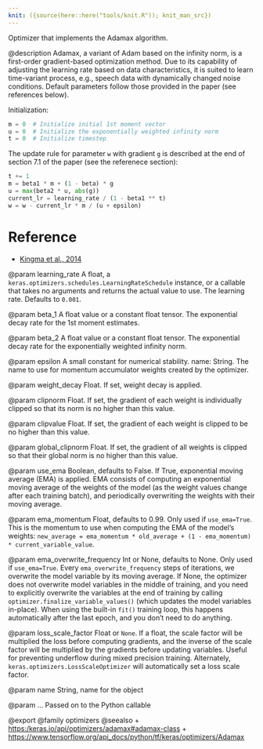 ```yaml
---
knit: ({source(here::here("tools/knit.R")); knit_man_src})
---
```

Optimizer that implements the Adamax algorithm.

@description
Adamax, a variant of Adam based on the infinity norm, is a first-order
gradient-based optimization method. Due to its capability of adjusting the
learning rate based on data characteristics, it is suited to learn
time-variant process, e.g., speech data with dynamically changed noise
conditions. Default parameters follow those provided in the paper (see
references below).

Initialization:

```python
m = 0  # Initialize initial 1st moment vector
u = 0  # Initialize the exponentially weighted infinity norm
t = 0  # Initialize timestep
```

The update rule for parameter `w` with gradient `g` is described at the end
of section 7.1 of the paper (see the referenece section):

```python
t += 1
m = beta1 * m + (1 - beta) * g
u = max(beta2 * u, abs(g))
current_lr = learning_rate / (1 - beta1 ** t)
w = w - current_lr * m / (u + epsilon)
```

# Reference
- [Kingma et al., 2014](http://arxiv.org/abs/1412.6980)

@param learning_rate
A float, a
`keras.optimizers.schedules.LearningRateSchedule` instance, or
a callable that takes no arguments and returns the actual value to
use. The learning rate. Defaults to `0.001`.

@param beta_1
A float value or a constant float tensor. The exponential decay
rate for the 1st moment estimates.

@param beta_2
A float value or a constant float tensor. The exponential decay
rate for the exponentially weighted infinity norm.

@param epsilon
A small constant for numerical stability.
  name: String. The name to use
for momentum accumulator weights created by
the optimizer.

@param weight_decay
Float. If set, weight decay is applied.

@param clipnorm
Float. If set, the gradient of each weight is individually
clipped so that its norm is no higher than this value.

@param clipvalue
Float. If set, the gradient of each weight is clipped to be
no higher than this value.

@param global_clipnorm
Float. If set, the gradient of all weights is clipped
so that their global norm is no higher than this value.

@param use_ema
Boolean, defaults to False. If True, exponential moving average
(EMA) is applied. EMA consists of computing an exponential moving
average of the weights of the model (as the weight values change after
each training batch), and periodically overwriting the weights with
their moving average.

@param ema_momentum
Float, defaults to 0.99. Only used if `use_ema=True`.
This is the momentum to use when computing
the EMA of the model's weights:
`new_average = ema_momentum * old_average + (1 - ema_momentum) *
current_variable_value`.

@param ema_overwrite_frequency
Int or None, defaults to None. Only used if
`use_ema=True`. Every `ema_overwrite_frequency` steps of iterations,
we overwrite the model variable by its moving average.
If None, the optimizer
does not overwrite model variables in the middle of training, and you
need to explicitly overwrite the variables at the end of training
by calling `optimizer.finalize_variable_values()`
(which updates the model
variables in-place). When using the built-in `fit()` training loop,
this happens automatically after the last epoch,
and you don't need to do anything.

@param loss_scale_factor
Float or `None`. If a float, the scale factor will
be multiplied the loss before computing gradients, and the inverse of
the scale factor will be multiplied by the gradients before updating
variables. Useful for preventing underflow during mixed precision
training. Alternately, `keras.optimizers.LossScaleOptimizer` will
automatically set a loss scale factor.

@param name
String, name for the object

@param ...
Passed on to the Python callable

@export
@family optimizers
@seealso
+ <https:/keras.io/api/optimizers/adamax#adamax-class>
+ <https://www.tensorflow.org/api_docs/python/tf/keras/optimizers/Adamax>
